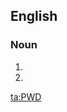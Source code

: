 {{also|pwd}}
==English==

===Noun===
{{en-noun}}

# {{initialism of|[[public works]] [[department]]|lang=en}}
# {{initialism of|Portuguese Water Dog|lang=en}}

[[ta:PWD]]